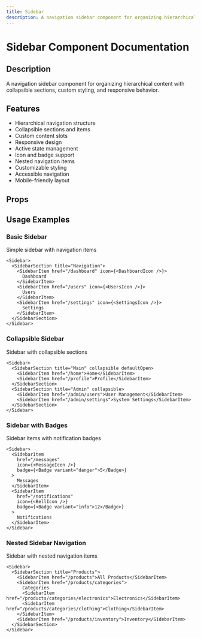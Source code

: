 ```yaml
---
title: Sidebar
description: A navigation sidebar component for organizing hierarchical content with collapsible sections, custom styling, and responsive behavior.
---
```



# Sidebar Component Documentation

## Description
A navigation sidebar component for organizing hierarchical content with collapsible sections, custom styling, and responsive behavior.

## Features
- Hierarchical navigation structure
- Collapsible sections and items
- Custom content slots
- Responsive design
- Active state management
- Icon and badge support
- Nested navigation items
- Customizable styling
- Accessible navigation
- Mobile-friendly layout

## Props

<BlendTypeTable componentMeta={sidebarMeta} />

## Usage Examples

### Basic Sidebar
Simple sidebar with navigation items

```tsx
<Sidebar>
  <SidebarSection title="Navigation">
    <SidebarItem href="/dashboard" icon={<DashboardIcon />}>
      Dashboard
    </SidebarItem>
    <SidebarItem href="/users" icon={<UsersIcon />}>
      Users
    </SidebarItem>
    <SidebarItem href="/settings" icon={<SettingsIcon />}>
      Settings
    </SidebarItem>
  </SidebarSection>
</Sidebar>
```

### Collapsible Sidebar
Sidebar with collapsible sections

```tsx
<Sidebar>
  <SidebarSection title="Main" collapsible defaultOpen>
    <SidebarItem href="/home">Home</SidebarItem>
    <SidebarItem href="/profile">Profile</SidebarItem>
  </SidebarSection>
  <SidebarSection title="Admin" collapsible>
    <SidebarItem href="/admin/users">User Management</SidebarItem>
    <SidebarItem href="/admin/settings">System Settings</SidebarItem>
  </SidebarSection>
</Sidebar>
```

### Sidebar with Badges
Sidebar items with notification badges

```tsx
<Sidebar>
  <SidebarItem 
    href="/messages" 
    icon={<MessageIcon />}
    badge={<Badge variant="danger">5</Badge>}
  >
    Messages
  </SidebarItem>
  <SidebarItem 
    href="/notifications"
    icon={<BellIcon />}
    badge={<Badge variant="info">12</Badge>}
  >
    Notifications
  </SidebarItem>
</Sidebar>
```

### Nested Sidebar Navigation
Sidebar with nested navigation items

```tsx
<Sidebar>
  <SidebarSection title="Products">
    <SidebarItem href="/products">All Products</SidebarItem>
    <SidebarItem href="/products/categories">
      Categories
      <SidebarItem href="/products/categories/electronics">Electronics</SidebarItem>
      <SidebarItem href="/products/categories/clothing">Clothing</SidebarItem>
    </SidebarItem>
    <SidebarItem href="/products/inventory">Inventory</SidebarItem>
  </SidebarSection>
</Sidebar>
```

